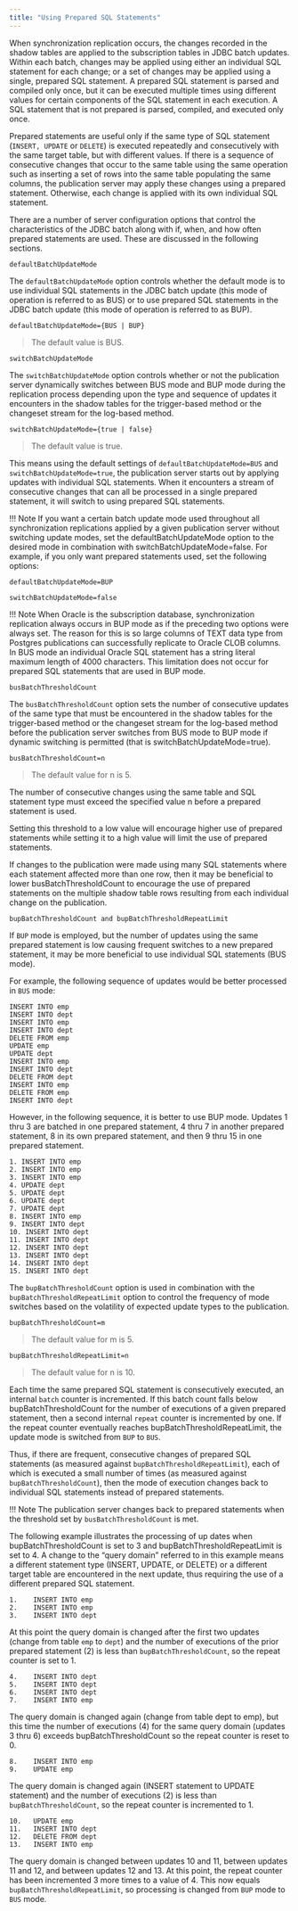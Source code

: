 ```yaml
---
title: "Using Prepared SQL Statements"
---
```


When synchronization replication occurs, the changes recorded in the shadow tables are applied to the subscription tables in JDBC batch updates. Within each batch, changes may be applied using either an individual SQL statement for each change; or a set of changes may be applied using a single, prepared SQL statement. A prepared SQL statement is parsed and compiled only once, but it can be executed multiple times using different values for certain components of the SQL statement in each execution. A SQL statement that is not prepared is parsed, compiled, and executed only once.

Prepared statements are useful only if the same type of SQL statement (`INSERT, UPDATE` or `DELETE`) is executed repeatedly and consecutively with the same target table, but with different values. If there is a sequence of consecutive changes that occur to the same table using the same operation such as inserting a set of rows into the same table populating the same columns, the publication server may apply these changes using a prepared statement. Otherwise, each change is applied with its own individual SQL statement.

There are a number of server configuration options that control the characteristics of the JDBC batch along with if, when, and how often prepared statements are used. These are discussed in the following sections.

`defaultBatchUpdateMode`

The `defaultBatchUpdateMode` option controls whether the default mode is to use individual SQL statements in the JDBC batch update (this mode of operation is referred to as BUS) or to use prepared SQL statements in the JDBC batch update (this mode of operation is referred to as BUP).

`defaultBatchUpdateMode={BUS | BUP}`

> The default value is BUS.

`switchBatchUpdateMode`

The `switchBatchUpdateMode` option controls whether or not the publication server dynamically switches between BUS mode and BUP mode during the replication process depending upon the type and sequence of updates it encounters in the shadow tables for the trigger-based method or the changeset stream for the log-based method.

`switchBatchUpdateMode={true | false}`

> The default value is true.

This means using the default settings of `defaultBatchUpdateMode=BUS` and `switchBatchUpdateMode=true`, the publication server starts out by applying updates with individual SQL statements. When it encounters a stream of consecutive changes that can all be processed in a single prepared statement, it will switch to using prepared SQL statements.

!!! Note
    If you want a certain batch update mode used throughout all synchronization replications applied by a given publication server without switching update modes, set the defaultBatchUpdateMode option to the desired mode in combination with switchBatchUpdateMode=false. For example, if you only want prepared statements used, set the following options:

`defaultBatchUpdateMode=BUP`

`switchBatchUpdateMode=false`

!!! Note
    When Oracle is the subscription database, synchronization replication always occurs in BUP mode as if the preceding two options were always set. The reason for this is so large columns of TEXT data type from Postgres publications can successfully replicate to Oracle CLOB columns. In BUS mode an individual Oracle SQL statement has a string literal maximum length of 4000 characters. This limitation does not occur for prepared SQL statements that are used in BUP mode.

`busBatchThresholdCount`

The `busBatchThresholdCount` option sets the number of consecutive updates of the same type that must be encountered in the shadow tables for the trigger-based method or the changeset stream for the log-based method before the publication server switches from BUS mode to BUP mode if dynamic switching is permitted (that is switchBatchUpdateMode=true).

`busBatchThresholdCount=n`

> The default value for n is 5.

The number of consecutive changes using the same table and SQL statement type must exceed the specified value n before a prepared statement is used.

Setting this threshold to a low value will encourage higher use of prepared statements while setting it to a high value will limit the use of prepared statements.

If changes to the publication were made using many SQL statements where each statement affected more than one row, then it may be beneficial to lower busBatchThresholdCount to encourage the use of prepared statements on the multiple shadow table rows resulting from each individual change on the publication.

`bupBatchThresholdCount and bupBatchThresholdRepeatLimit`

If `BUP` mode is employed, but the number of updates using the same prepared statement is low causing frequent switches to a new prepared statement, it may be more beneficial to use individual SQL statements (BUS mode).

For example, the following sequence of updates would be better processed in `BUS` mode:

```text
INSERT INTO emp
INSERT INTO dept
INSERT INTO emp
INSERT INTO dept
DELETE FROM emp
UPDATE emp
UPDATE dept
INSERT INTO emp
INSERT INTO dept
DELETE FROM dept
INSERT INTO emp
DELETE FROM emp
INSERT INTO dept
```

However, in the following sequence, it is better to use BUP mode. Updates 1 thru 3 are batched in one prepared statement, 4 thru 7 in another prepared statement, 8 in its own prepared statement, and then 9 thru 15 in one prepared statement.

```text
1. INSERT INTO emp
2. INSERT INTO emp
3. INSERT INTO emp
4. UPDATE dept
5. UPDATE dept
6. UPDATE dept
7. UPDATE dept
8. INSERT INTO emp
9. INSERT INTO dept
10. INSERT INTO dept
11. INSERT INTO dept
12. INSERT INTO dept
13. INSERT INTO dept
14. INSERT INTO dept
15. INSERT INTO dept
```

The `bupBatchThresholdCount` option is used in combination with the `bupBatchThresholdRepeatLimit` option to control the frequency of mode switches based on the volatility of expected update types to the publication.

`bupBatchThresholdCount=m`

> The default value for m is 5.

`bupBatchThresholdRepeatLimit=n`

> The default value for n is 10.

Each time the same prepared SQL statement is consecutively executed, an internal `batch` counter is incremented. If this batch count falls below bupBatchThresholdCount for the number of executions of a given prepared statement, then a second internal `repeat` counter is incremented by one. If the repeat counter eventually reaches bupBatchThresholdRepeatLimit, the update mode is switched from `BUP` to `BUS`.

Thus, if there are frequent, consecutive changes of prepared SQL statements (as measured against `bupBatchThresholdRepeatLimit`), each of which is executed a small number of times (as measured against `bupBatchThresholdCount`), then the mode of execution changes back to individual SQL statements instead of prepared statements.

!!! Note
    The publication server changes back to prepared statements when the threshold set by `busBatchThresholdCount` is met.

The following example illustrates the processing of up dates when bupBatchThresholdCount is set to 3 and bupBatchThresholdRepeatLimit is set to 4. A change to the “query domain” referred to in this example means a different statement type (INSERT, UPDATE, or DELETE) or a different target table are encountered in the next update, thus requiring the use of a different prepared SQL statement.

```
1.    INSERT INTO emp
2.    INSERT INTO emp
3.    INSERT INTO dept
```

At this point the query domain is changed after the first two updates (change from table `emp` to `dept`) and the number of executions of the prior prepared statement (2) is less than `bupBatchThresholdCount`, so the repeat counter is set to 1.

```
4.    INSERT INTO dept
5.    INSERT INTO dept
6.    INSERT INTO dept
7.    INSERT INTO emp
```

The query domain is changed again (change from table dept to emp), but this time the number of executions (4) for the same query domain (updates 3 thru 6) exceeds bupBatchThresholdCount so the repeat counter is reset to 0.

```text
8.    INSERT INTO emp
9.    UPDATE emp
```

The query domain is changed again (INSERT statement to UPDATE statement) and the number of executions (2) is less than `bupBatchThresholdCount`, so the repeat counter is incremented to 1.

```text
10.   UPDATE emp
11.   INSERT INTO dept
12.   DELETE FROM dept
13.   INSERT INTO emp
```

The query domain is changed between updates 10 and 11, between updates 11 and 12, and between updates 12 and 13. At this point, the repeat counter has been incremented 3 more times to a value of 4. This now equals `bupBatchThresholdRepeatLimit`, so processing is changed from `BUP` mode to `BUS` mode.
